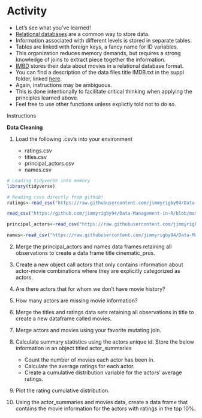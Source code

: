 # Activity

- Let's see what you've learned!
- [Relational databases](https://en.wikipedia.org/wiki/Relational_database) are a common way to store data.
- Information associated with different levels is stored in separate tables.
- Tables are linked with foreign keys, a fancy name for ID variables.
- This organization reduces memory demands, but requires a strong knowledge of joins to extract piece together the information.
- [IMBD](https://www.imdb.com/) stores their data about movies in a relational database format. 
- You can find a description of the data files title IMDB.txt in the suppl folder, linked [here](https://github.com/jimmyrigby94/Data-Management-in-R/tree/master/suppl).
- Again, instructions may be ambiguous.
- This is done intentionally to facilitate critical thinking when applying the principles learned above. 
- Feel free to use other functions unless explictly told not to do so. 

<div class = activity>
<div class = activitytitle>
Instructions</div>
**Data Cleaning**

1. Load the following .csv's into your environment

    - ratings.csv
    - titles.csv
    - principal_actors.csv
    - names.csv
    
```r
# Loading tidyverse into memory
library(tidyverse)

# Reading csvs directly from github!
ratings<-read_csv("https://raw.githubusercontent.com/jimmyrigby94/Data-Management-in-R/master/suppl/ratings.csv")

read_csv("https://github.com/jimmyrigby94/Data-Management-in-R/blob/master/suppl/titles.csv")

principal_actors<-read_csv("https://raw.githubusercontent.com/jimmyrigby94/Data-Management-in-R/master/suppl/principal_actors.csv")

names<-read_csv("https://raw.githubusercontent.com/jimmyrigby94/Data-Management-in-R/master/suppl/names.csv")

```
    
    
    
    
2. Merge the principal_actors and names data frames retaining all observations to create a data frame title cinematic_pros.

3. Create a new object call actors that only contains information about actor-movie combinations where they are explicitly categorized as actors. 

4. Are there actors that for whom we don't have movie history? 

5. How many actors are missing movie information?

6. Merge the titles and ratings data sets retaining all observations in title to create a new dataframe called movies.

7. Merge actors and movies using your favorite mutating join. 

8. Calculate summary statistics using the actors unique id. Store the below information in an object titled actor_summaries


    - Count the number of movies each actor has been in.
    - Calculate the average ratings for each actor.
    - Create a cumulative distribution variable for the actors' average ratings.
    
    
9. Plot the rating cumulative distribution.

10. Using the actor_summaries and movies data, create a data frame that contains the movie information for the actors with ratings in the top 10%. 

</div>



